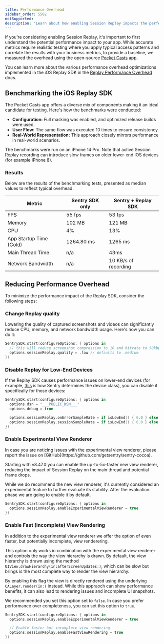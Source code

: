 ```yaml
---
title: Performance Overhead
sidebar_order: 5502
notSupported:
description: "Learn about how enabling Session Replay impacts the performance of your application."
---
```


If you're considering enabling Session Replay, it's important to first understand the potential performance impact to your app. While accurate metrics require realistic testing where you apply typical access patterns and correlate the results with your business metrics, to provide a baseline, we measured the overhead using the open-source [Pocket Casts](https://github.com/Automattic/pocket-casts-ios) app.

You can learn more about the various performance overhead optimizations implemented in the iOS Replay SDK in the [Replay Performance Overhead](/product/explore/session-replay/mobile/performance-overhead/) docs.

## Benchmarking the iOS Replay SDK

The Pocket Casts app offers a diverse mix of components making it an ideal candidate for testing. Here's how the benchmarks were conducted:

- **Configuration:** Full masking was enabled, and optimized release builds were used.
- **User Flow:** The same flow was executed 10 times to ensure consistency.
- **Real-World Representation:** This approach closely mirrors performance in real-world scenarios.

The benchmarks were run on an iPhone 14 Pro. Note that active Session Replay recording can introduce slow frames on older lower-end iOS devices (for example iPhone 8).

### Results

Below are the results of the benchmarking tests, presented as median values to reflect typical overhead.

| Metric                  | Sentry SDK only | Sentry + Replay SDK  |
| ----------------------- | --------------- | -------------------- |
| FPS                     | 55 fps          | 53 fps               |
| Memory                  | 102 MB          | 121 MB               |
| CPU                     | 4%              | 13%                  |
| App Startup Time (Cold) | 1264.80 ms      | 1265 ms              |
| Main Thread Time        | n/a             | 43ms                 |
| Network Bandwidth       | n/a             | 10 KB/s of recording |

## Reducing Performance Overhead

To minimize the performance impact of the Replay SDK, consider the following steps:

### Change Replay quality

Lowering the quality of captured screenshots and videos can significantly reduce CPU, memory, and network bandwidth usage. Here's how you can do it:

```swift
SentrySDK.start(configureOptions: { options in
  // this will reduce screenshot compression to 10 and bitrate to 50kbps
  options.sessionReplay.quality = .low // defaults to .medium
})
```

### Disable Replay for Low-End Devices

If the Replay SDK causes performance issues on lower-end devices (for example, [this](https://github.com/getsentry/relay/blob/695b459e03481f7d799f07b2b901b140e5d5753d/relay-event-schema/src/protocol/device_class.rs#L21-L37) is how Sentry determines the device class), you can disable it specifically for those devices:

```swift
SentrySDK.start(configureOptions: { options in
  options.dsn = "___PUBLIC_DSN___"
  options.debug = true

  options.sessionReplay.onErrorSampleRate = if isLowEnd() { 0.0 } else { 1.0 }
  options.sessionReplay.sessionSampleRate = if isLowEnd() { 0.0 } else { 0.1 }
})
```

### Enable Experimental View Renderer

<Alert>
  In case you are noticing issues with the experimental view renderer, please
  report the issue on [GitHub](https://github.com/getsentry/sentry-cocoa).
</Alert>

Starting with v8.47.0 you can enable the up-to-5x-faster new view renderer, reducing the impact of Session Replay on the main thread and potential frame drops.

While we do recommend the new view renderer, it's currently considered an experimental feature to further evaluate its stability.
After the evaluation phase we are going to enable it by default.

```swift
SentrySDK.start(configureOptions: { options in
  options.sessionReplay.enableExperimentalViewRenderer = true
})
```

### Enable Fast (Incomplete) View Rendering

In addition to the experimental view renderer we offer the option of even faster, but potentially incomplete, view renderering.

This option only works in combination with the experimental view renderer and controls the way the view hierarchy is drawn.
By default, the view hierarchy is drawn using the method `UIView.drawHierarchy(in:afterScreenUpdates:)`, which can be slow but brings is the most complete way to render the view hierarchy.

By enabling this flag the view is directly rendered using the underlying `CALayer.render(in:)` instead.
While this appraoch can show performance benefits, it can also lead to rendering issues and incomplete UI snapshots.

We recommended you set this option set to `false`.
In case you prefer performance over completeness, you can set this option to `true`.

```swift
SentrySDK.start(configureOptions: { options in
  options.sessionReplay.enableExperimentalViewRenderer = true

  // Enable faster but incomplete view rendering
  options.sessionReplay.enableFastViewRendering = true
})
```
